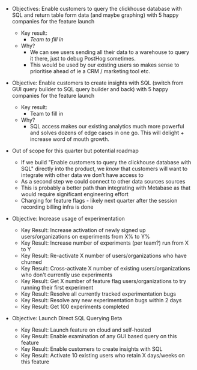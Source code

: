 - Objectives: Enable customers to query the clickhouse database with SQL and return table form data (and maybe graphing) with 5 happy companies for the feature launch
    - Key result:
        - _Team to fill in_
    - Why?
        - We can see users sending all their data to a warehouse to query it there, just to debug PostHog sometimes.
        - This would be used by our existing users so makes sense to prioritise ahead of ie a CRM / marketing tool etc.
- Objective: Enable customers to create insights with SQL (switch from GUI query builder to SQL query builder and back) with 5 happy companies for the feature launch
    - Key result:
        - Team to fill in
    - Why?
        - SQL access makes our existing analytics much more powerful and solves dozens of edge cases in one go. This will delight + increase word of mouth growth.


- Out of scope for this quarter but potential roadmap
    - If we build "Enable customers to query the clickhouse database with SQL" directly into the product, we _know_ that customers will want to integrate with other data we don’t have access to
    - As a second step we could connect to other data sources sources
    - This is probably a better path than integrating with Metabase as that would require significant engineering effort
    - Charging for feature flags - likely next quarter after the session recording billing infra is done


- Objective: Increase usage of experimentation
    - Key Result: Increase activation of newly signed up users/organizations on experiments from X% to Y%
    - Key Result: Increase number of experiments (per team?) run from X to Y
    - Key Result: Re-activate X number of users/organizations who have churned
    - Key Result: Cross-activate X number of existing users/organizations who don't currently use experiments
    - Key Result: Get X number of feature flag users/organizations to try running their first experiment
    - Key Result: Resolve all currently tracked experimentation bugs
    - Key Result: Resolve any new experimentation bugs within 2 days
    - Key Result: Get 100 experiments completed

- Objective: Launch Direct SQL Querying Beta
    - Key Result: Launch feature on cloud and self-hosted
    - Key Result: Enable examination of any GUI based query on this feature
    - Key Result: Enable customers to create insights with SQL
    - Key Result: Activate 10 existing users who retain X days/weeks on this feature